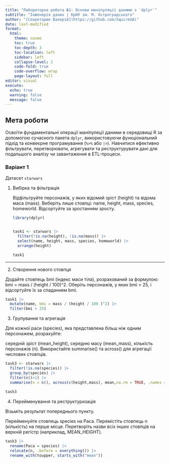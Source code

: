 ```yaml
---
title: "Лабораторна робота №1: Основи маніпуляції даними з `dplyr`"
subtitle: "Інженерія даних | КрНУ ім. М. Остроградського"
author: "[Секретарюк Валерій](https://github.com/SquireUA)"
date: last-modified
format:
  html:
    theme: cosmo
    toc: true
    toc-depth: 3
    toc-location: left
    sidebar: left
    collapse-level: 2
    code-fold: true
    code-overflow: wrap
    page-layout: full
editor: visual
execute:
  echo: true
  warning: false
  message: false
---
```


## Мета роботи

Освоїти фундаментальні операції маніпуляції даними в середовищі R за допомогою сучасного пакета `dplyr`, використовуючи функціональний підхід та конвеєрне програмування (`%>%` або `|>`). Навчитися ефективно фільтрувати, перетворювати, агрегувати та реструктурувати дані для подальшого аналізу чи завантаження в ETL-процеси.

### Варіант 1

Датасет `starwars`

1.  Вибірка та фільтрація

    Відфільтруйте персонажів, у яких відомий зріст (height) та відома маса (mass). Виберіть лише стовпці: name, height, mass, species, homeworld. Відсортуйте за зростанням зросту.

    ```r
    library(dplyr)


    task1 <- starwars |> 
      filter(!is.na(height), !is.na(mass)) |> 
      select(name, height, mass, species, homeworld) |> 
      arrange(height)

    task1

    ```

------------------------------------------------------------------------

2.  Створення нового стовпця

Додайте стовпець bmi (індекс маси тіла), розрахований за формулою: bmi = mass / (height / 100)\^2. Оберіть персонажів, у яких bmi \> 25, і відсортуйте їх за спаданням bmi.

```r
task1 |> 
  mutate(name, bmi = mass / (height / 100 )^2) |> 
  filter(bmi > 25)
```

3.  Групування та агрегація

Для кожної раси (species), яка представлена більш ніж одним персонажем, розрахуйте:

середній зріст (mean_height), середню масу (mean_mass), кількість персонажів (n). Використайте summarise() та across() для агрегації числових стовпців.

```r
task3 <- starwars |>
  filter(!is.na(species)) |> 
  group_by(species) |> 
  filter(n()>1) |> 
  summarise(n = n(), across(c(height,mass), mean,na.rm = TRUE, .names = "mean_{.col}"))
  
task3
```

4.  Перейменування та реструктуризація

Візьміть результат попереднього пункту.

Перейменуйте стовпець species на Раса. Перемістіть стовпець n (кількість) на перше місце. Перетворіть назви всіх інших стовпців на верхній регістр (наприклад, MEAN_HEIGHT).

```r
task3 |> 
  rename(Раса = species) |> 
  relocate(n, .before = everything()) |> 
  rename_with(toupper, starts_with("mean"))
```
